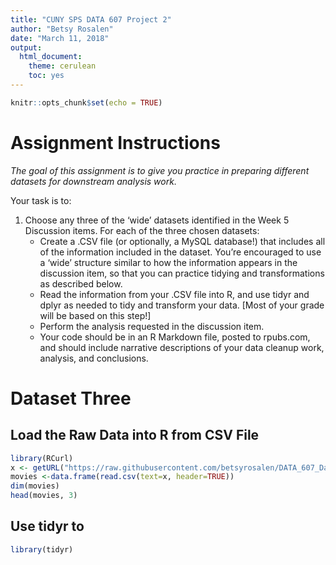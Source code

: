 ```yaml
---
title: "CUNY SPS DATA 607 Project 2"
author: "Betsy Rosalen"
date: "March 11, 2018"
output:
  html_document:
    theme: cerulean
    toc: yes
---
```


```r
knitr::opts_chunk$set(echo = TRUE)
```

# Assignment Instructions

*The goal of this assignment is to give you practice in preparing different datasets for downstream analysis work.*

Your task is to:

1. Choose any three of the 'wide' datasets identified in the Week 5 Discussion items. For each of the three chosen datasets:
    - Create a .CSV file (or optionally, a MySQL database!) that includes all of the information included in the dataset. You're encouraged to use a 'wide' structure similar to how the information appears in the discussion item, so that you can practice tidying and transformations as described below.
    - Read the information from your .CSV file into R, and use tidyr and dplyr as needed to tidy and transform your data. [Most of your grade will be based on this step!]
    - Perform the analysis requested in the discussion item.
    - Your code should be in an R Markdown file, posted to rpubs.com, and should include narrative descriptions of your data cleanup work, analysis, and conclusions.

# Dataset Three

## Load the Raw Data into R from CSV File

```R
library(RCurl) 
x <- getURL("https://raw.githubusercontent.com/betsyrosalen/DATA_607_Data_Acquisition_and_Management/master/Assignment2/Movie%20Ratings.csv") 
movies <-data.frame(read.csv(text=x, header=TRUE))
dim(movies)
head(movies, 3)
```

## Use tidyr to 

```r
library(tidyr)

```

